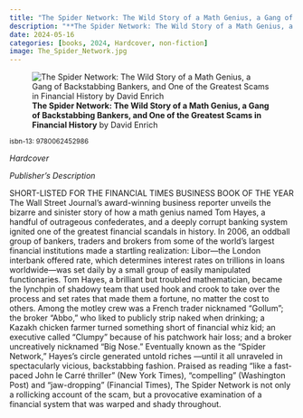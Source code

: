 ```yaml
---
title: "The Spider Network: The Wild Story of a Math Genius, a Gang of Backstabbing Bankers, and One of the Greatest Scams in Financial History"
description: "**The Spider Network: The Wild Story of a Math Genius, a Gang of Backstabbing Bankers, and One of the Greatest Scams in Financial History** by David Enrich"
date: 2024-05-16
categories: [books, 2024, Hardcover, non-fiction]
image: The_Spider_Network.jpg
---
```

![**The Spider Network: The Wild Story of a Math Genius, a Gang of Backstabbing Bankers, and One of the Greatest Scams in Financial History** by David Enrich](The_Spider_Network.jpg){fig-align="left"}

<sup>isbn-13: 9780062452986</sup>

*Hardcover*

*Publisher's Description*

SHORT-LISTED FOR THE FINANCIAL TIMES BUSINESS BOOK OF THE YEAR The Wall
Street Journal's award-winning business reporter unveils the bizarre and
sinister story of how a math genius named Tom Hayes, a handful of
outrageous confederates, and a deeply corrupt banking system ignited one of
the greatest financial scandals in history. In 2006, an oddball group of
bankers, traders and brokers from some of the world’s largest financial
institutions made a startling realization: Libor—the London interbank
offered rate, which determines interest rates on trillions in loans
worldwide—was set daily by a small group of easily manipulated
functionaries. Tom Hayes, a brilliant but troubled mathematician, became
the lynchpin of shadowy team that used hook and crook to take over the
process and set rates that made them a fortune, no matter the cost to
others. Among the motley crew was a French trader nicknamed “Gollum”; the
broker “Abbo,” who liked to publicly strip naked when drinking; a Kazakh
chicken farmer turned something short of financial whiz kid; an executive
called “Clumpy” because of his patchwork hair loss; and a broker
uncreatively nicknamed “Big Nose.” Eventually known as the “Spider
Network,” Hayes’s circle generated untold riches —until it all unraveled in
spectacularly vicious, backstabbing fashion. Praised as reading “like a
fast-paced John le Carré thriller” (New York Times), “compelling”
(Washington Post) and “jaw-dropping” (Financial Times), The Spider Network
is not only a rollicking account of the scam, but a provocative examination
of a financial system that was warped and shady throughout.